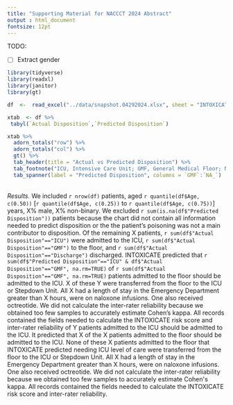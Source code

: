 ```yaml
---
title: "Supporting Material for NACCCT 2024 Abstract"
output : html_document
fontsize: 12pt
---
```


TODO:

- [ ]  Extract gender

```r
library(tidyverse)
library(readxl)
library(janitor)
library(gt)

df  <-  read_excel("../data/snapshot.04292024.xlsx", sheet = "INTOXICATE", range = cell_cols("A:N"))

xtab  <- df %>%
 tabyl(`Actual Disposition`,`Predicted Disposition`)
```
```r

xtab %>%
  adorn_totals("row") %>%
  adorn_totals("col") %>%
  gt() %>%
  tab_header(title = "Actual vs Predicted Disposition") %>%
  tab_footnote("ICU, Intensive Care Unit; GMF, General Medical Floor; NA, Data Not Available") %>%
  tab_spanner(label = "Predicted Disposition", columns = `GMF`:`NA_`)  
```
<br>
*Results.*  We included `r nrow(df)` patients, aged `r quantile(df$Age, c(0.50))` [`r quantile(df$Age, c(0.25))` to `r quantile(df$Age, c(0.75))`] years, X% male, X% non-binary. We excluded `r sum(is.na(df$"Predicted Disposition"))` patients because the chart did not contain all information needed to predict disposition or the the patient's poisoning was not a main contributor to disposition.  Of the remaining X patients, `r sum(df$"Actual Disposition"=="ICU")` were admitted to the ICU,
`r sum(df$"Actual Disposition"=="GMF")` to the floor, and `r sum(df$"Actual Disposition"=="Discharge")` discharged. INTOXICATE predicted that `r sum(df$"Predicted Disposition"=="ICU" & df$"Actual Disposition"=="GMF", na.rm=TRUE)` of `r sum(df$"Actual Disposition"=="GMF", na.rm=TRUE)` patients admitted to the floor should be admitted to the ICU. X of these Y were transferred from the floor to the ICU or Stepdown Unit. All X had a length of stay in the Emergency Department greater than X hours, were on naloxone infusions. One also received octreotide. We did not calculate the inter-rater reliability because we obtained too few samples to accurately estimate Cohen's kappa. All records contained the fields needed to calculate the INTOXICATE risk score and inter-rater reliability of Y patients admitted to the ICU should be admitted to the ICU. It predicted that X of the X patients admitted to the floor should be admitted to the
ICU. None of these X patients admitted to the floor that INTOXICATE
predicted needing ICU level of care were transferred from the floor to
the ICU or Stepdown Unit. All X had a length of stay in the Emergency
Department greater than X hours, were on naloxone infusions. One also
received octreotide. We did not calculate the inter-rater reliability
because we obtained too few samples to accurately estimate Cohen\'s
kappa. All records contained the fields needed to calculate the
INTOXICATE risk score and inter-rater reliability.
